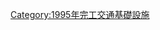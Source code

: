 {{Commonscat|Bridges completed in 1995}}
{{Cat nav 10years|20世紀橋梁|1995||年完工橋梁‎}}

[[Category:1995年完工交通基礎設施|Category:1995年完工交通基礎設施]]